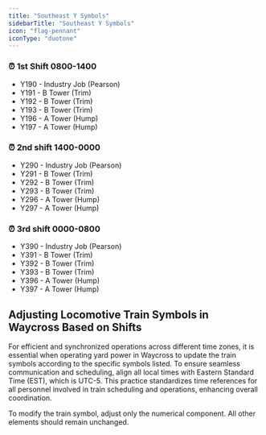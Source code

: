 ```yaml
---
title: "Southeast Y Symbols"
sidebarTitle: "Southeast Y Symbols"
icon: "flag-pennant"
iconType: "duotone"
---
```


### ⏰ 1st Shift 0800-1400

- Y190 - Industry Job (Pearson)
- Y191 - B Tower (Trim)
- Y192 - B Tower (Trim)
- Y193 - B Tower (Trim)
- Y196 - A Tower (Hump)
- Y197 - A Tower (Hump)

### ⏰ 2nd shift 1400-0000

- Y290 - Industry Job (Pearson)
- Y291 - B Tower (Trim)
- Y292 - B Tower (Trim)
- Y293 - B Tower (Trim)
- Y296 - A Tower (Hump)
- Y297 - A Tower (Hump)

### ⏰ 3rd shift 0000-0800

- Y390 - Industry Job (Pearson)
- Y391 - B Tower (Trim)
- Y392 - B Tower (Trim)
- Y393 - B Tower (Trim)
- Y396 - A Tower (Hump)
- Y397 - A Tower (Hump)

## Adjusting Locomotive Train Symbols in Waycross Based on Shifts

For efficient and synchronized operations across different time zones, it is essential when operating yard power in Waycross to update the train symbols according to the specific symbols listed. To ensure seamless communication and scheduling, align all local times with Eastern Standard Time (EST), which is UTC-5. This practice standardizes time references for all personnel involved in train scheduling and operations, enhancing overall coordination.

<Note>To modify the train symbol, adjust only the numerical component. All other elements should remain unchanged.</Note>